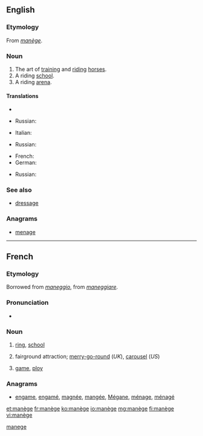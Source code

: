 ==English==

===Etymology===
From {{etyl|fr}} ''[[#French|manège]]''.

===Noun===
{{en-noun|-}}

# The art of [[training]] and [[riding]] [[horse]]s.
# A riding [[school]].
# A riding [[arena]].

====Translations====
{{trans-top|the art of training and riding horses}}
* {{trreq|Finnish}}
{{trans-mid}}
* Russian: {{t|ru|искусство верховой езды|n|tr=iskússtvo verxovój jezdý|sc=Cyrl}}
{{trans-bottom}}

{{trans-top|a riding school}}
* Italian: {{t|it|maneggio|m}}
{{trans-mid}}
* Russian: {{t|ru|школа верховой езды|f|tr=škóla verxovój jezdý|sc=Cyrl}}
{{trans-bottom}}

{{trans-top|a riding arena}}
* French: {{t|fr|manège|m}}
* German: {{t|de|Manege|f}}
{{trans-mid}}
* Russian: {{t|ru|манеж|m|tr=manéž|sc=Cyrl}}
{{trans-bottom}}

===See also===
* [[dressage]]

===Anagrams===
* [[menage#English|menage]]

[[Category:English terms spelled with È|manege]]

----

==French==

===Etymology===
Borrowed from {{etyl|it|fr}} ''[[maneggio]]'', from ''[[maneggiare]]''.

===Pronunciation===
* {{IPA|/manɛʒ/|lang=fr}}

===Noun===
{{fr-noun|m|sort=manege}}

# {{context|horse riding|lang=fr}} [[ring]], [[school]]
# fairground attraction; [[merry-go-round]] (''UK''), [[carousel]] (''US'')
# {{figuratively|lang=fr}} [[game]], [[ploy]]

===Anagrams===
* [[engame#French|engame]], [[engamé#French|engamé]], [[magnée#French|magnée]], [[mangée#French|mangée]], [[Mégane#French|Mégane]], [[ménage#French|ménage]], [[ménagé#French|ménagé]]

[[et:manège]]
[[fr:manège]]
[[ko:manège]]
[[io:manège]]
[[mg:manège]]
[[fi:manège]]
[[vi:manège]]